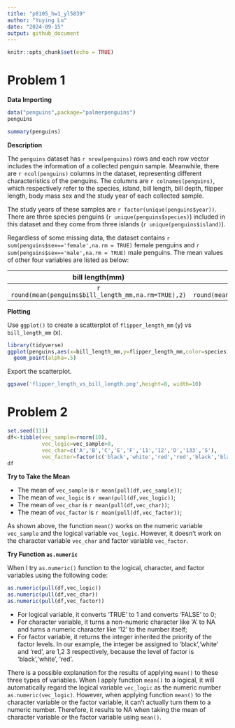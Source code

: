 ```yaml
---
title: "p8105_hw1_yl5839"
author: "Yuying Lu"
date: "2024-09-15"
output: github_document
---
```


```r
knitr::opts_chunk$set(echo = TRUE)
```

# Problem 1

**Data Importing**

```r
data("penguins",package="palmerpenguins")
penguins
```

```r
summary(penguins)
```


**Description**

The `penguins` dataset has `r nrow(penguins)` rows and each row vector includes the information of a collected penguin sample. Meanwhile, there are `r ncol(penguins)` columns in the dataset, representing different characteristics of the penguins. The columns are `r colnames(penguins)`, which respectively refer to the species, island, bill length, bill depth, flipper length, body mass sex and the study year of each collected sample.

The study years of these samples are `r factor(unique(penguins$year))`. There are three species penguins (`r unique(penguins$species)`) included in this dataset and they come from three islands (`r unique(penguins$island)`). 

Regardless of some missing data, the dataset contains `r sum(penguins$sex=='female',na.rm = TRUE)` female penguins and `r sum(penguins$sex=='male',na.rm = TRUE)` male penguins. The mean values of other four variables are listed as below: 

| bill length(mm) | bill depth(mm) | flipper length(mm) | body mass(g)|
|:---:|:---:|:---:|:---:|
|`r round(mean(penguins$bill_length_mm,na.rm=TRUE),2)`| `r round(mean(penguins$bill_depth_mm,na.rm=TRUE),2)`|`r round(mean(penguins$flipper_length_mm,na.rm=TRUE),2)`| `r round(mean(penguins$body_mass_g,na.rm=TRUE),2)`|


**Plotting**

Use `ggplot()` to create a scatterplot of `flipper_length_mm` (y) vs `bill_length_mm` (x).
```r
library(tidyverse)
ggplot(penguins,aes(x=bill_length_mm,y=flipper_length_mm,color=species))+
  geom_point(alpha=.5)
```


Export the scatterplot.

```r
ggsave('flipper_length_vs_bill_length.png',height=8, width=10)
```

# Problem 2

```r
set.seed(111)
df<-tibble(vec_sample=rnorm(10),
           vec_logic=vec_sample>0,
           vec_char=c('A','B','C','E','F','11','12','D','133','S'),
           vec_factor=factor(c('black','white','red','red','black','black','white','red','white','white'),levels=c('black','white','red')))
df
```
**Try to Take the Mean**

- The mean of `vec_sample` is `r mean(pull(df,vec_sample))`;
- The mean of `vec_logic` is `r mean(pull(df,vec_logic))`;
- The mean of `vec_char` is `r mean(pull(df,vec_char))`;
- The mean of `vec_factor` is `r mean(pull(df,vec_factor))`;


As shown above, the function `mean()` works on the numeric variable `vec_sample` and the logical variable `vec_logic`. However, it doesn't work on the character variable `vec_char` and factor variable `vec_factor`. 

**Try Function `as.numeric`**

When I try `as.numeric()` function to the logical, character, and factor variables using the following code:
```r
as.numeric(pull(df,vec_logic))
as.numeric(pull(df,vec_char))
as.numeric(pull(df,vec_factor))
```

- For logical variable, it converts 'TRUE' to 1 and converts 'FALSE' to 0;
- For character variable, it turns a non-numeric character like 'A' to NA and turns a numeric character like '12' to the number itself;
- For factor variable, it returns the integer inherited the priority of the factor levels. In our example, the integer be assigned to 'black','white' and 'red', are 1,2 3 respectively, because the level of factor is 'black','white', 'red'.


There is a possible explanation for the results of applying `mean()` to these three types of variables. When I apply function `mean()` to a logical, it will automatically regard the logical variable `vec_logic` as the numeric number `as.numeric(vec_logic)`. However, when applying function `mean()` to the character variable or the factor variable, it can't actually turn them to a numeric number. Therefore, it results to NA when taking the mean of character variable or the factor variable using `mean()`.

